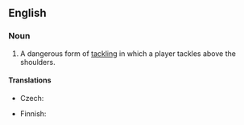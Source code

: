 ==English==

===Noun===
{{en-noun}}

# {{lb|en|rugby}} A dangerous form of [[tackling]] in which a player tackles above the shoulders.

====Translations====
{{trans-top|form of tackling}}
* Czech: {{t|cs|vysoká skládka|f}}
{{trans-mid}}
* Finnish: {{t|fi|korkea taklaus}}
{{trans-bottom}}